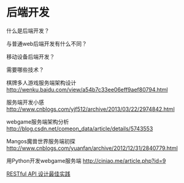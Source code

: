 = 后端开发 =
什么是后端开发？

与普通web后端开发有什么不同？

移动设备后端开发？

需要哪些技术？

棋牌多人游戏服务端架构设计 [[http://wenku.baidu.com/view/a54b7c33ee06eff9aef80794.html]]

服务端开发小感 [[http://www.cnblogs.com/yjf512/archive/2013/03/22/2974842.html]]

webgame服务端架构分析 [[http://blog.csdn.net/comeon_data/article/details/5743553]]

Mangos魔兽世界服务端初探[[http://www.cnblogs.com/yuanfan/archive/2012/12/31/2840779.html]]

用Python开发webgame服务端 [[http://ciniao.me/article.php?id=9]]

[[http://blog.jobbole.com/41233/|RESTful API 设计最佳实践]]
